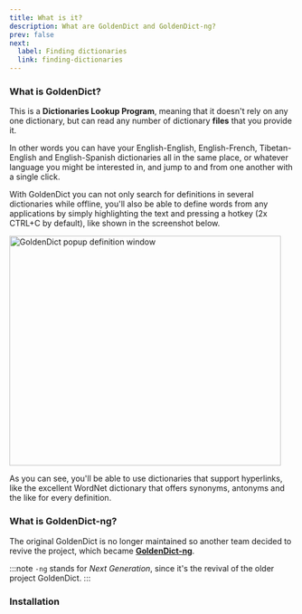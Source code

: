 ```yaml
---
title: What is it?
description: What are GoldenDict and GoldenDict-ng?
prev: false
next:
  label: Finding dictionaries
  link: finding-dictionaries
---
```



### What is GoldenDict?

This is a **Dictionaries Lookup Program**, meaning that it doesn't rely on any one dictionary, but can read any number of dictionary **files** that you provide it.

In other words you can have your English-English, English-French, Tibetan-English and English-Spanish dictionaries all in the same place, or whatever language you might be interested in, and jump to and from one another with a single click.

With GoldenDict you can not only search for definitions in several dictionaries while offline, you'll also be able to define words from any applications by simply highlighting the text and pressing a hotkey (2x CTRL+C by default), like shown in the screenshot below.

<Image
  src={popupImage}
  alt="GoldenDict popup definition window"
  width="480"
  height="406"
  class="pl-1 bg-[#3347ff]"
/>

As you can see, you'll be able to use dictionaries that support hyperlinks, like the excellent WordNet dictionary that offers synonyms, antonyms and the like for every definition.


### What is GoldenDict-ng?

The original GoldenDict is no longer maintained so another team decided to revive the project, which became [**GoldenDict-ng**](https://xiaoyifang.github.io/goldendict-ng/).

:::note
`-ng` stands for _Next Generation_, since it's the revival of the older project GoldenDict.
:::

### Installation

<LinkCard
  href="windows"
  title="Windows"
/>
<LinkCard
  href="macos"
  title="MacOS"
/>
<LinkCard
  href="linux"
  title="Linux"
/>
